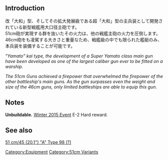 {{Template:Equipmentinfo
|name = Prototype 51cm Twin Gun Mount
|id = 128 
|japanesename = 試製51cm連装砲 
|icon = {{Template:RedGunHeavy}}
|type = Main Cannon, Heavy (II)
|effect = {{Firepower}}+30 {{AA}}+5 {{Hit}}+1 {{Evasion}}-1 {{Range}}Very Long
|scrap = {{Ammo}}30 {{Steel}}28 
|image = <gallery type="slideshow" widths="360px" position="center" hideaddbutton="true">
Equipment128-1.png
Equipment128-2.png
Equipment128-3.png
Equipment128-4.png
</gallery>
| BB = yellow
| notes = Can be equipped only to Yamato- & Nagato-class. The latter has to be remodelled.
}}

==Introduction==
改「大和」型、そしてその拡大発展級である超「大和」型の主兵装として開発されている新型戦艦用大口径主砲です。<br>51cm砲が実現する群を抜いたその火力は、他の戦艦主砲の火力を圧倒します。46cm砲をも凌駕する大きさと重量なため、戦艦級の中でも限られた艦艇のみ、本兵装を装備することが可能です。 

''"Yamato" kai type, the development of a Super Yamato class main gun have been developed as one of the largest caliber gun ever to be fitted on a warship.'' 

''The 51cm Guns achieved a firepower that overwhelmed the firepower of the other battleship's main guns. As the gun surpasses even the weight and size of the 46cm guns, only limited battleships are able to equip this gun.'' 

==Notes==

'''Unbuildable.''' [[Winter 2015 Event#E-2|Winter 2015 Event]] E-2 Hard reward.

==See also==
[http://www.navweaps.com/Weapons/WNJAP_20-45.htm 51 cm/45 (20.1") "A" Type 98 (?)]

{{Equipmentlist}}
[[Category:Equipment]]
[[Category:51cm Variants]]